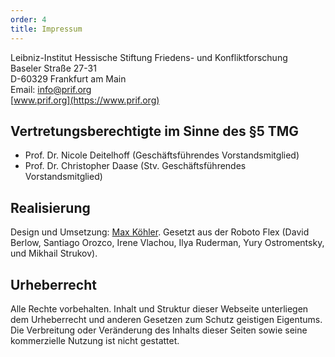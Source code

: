 ```yaml
---
order: 4
title: Impressum
---
```


Leibniz-Institut Hessische Stiftung Friedens- und Konfliktforschung\
Baseler Straße 27-31\
D-60329 Frankfurt am Main\
Email: [info@prif.org](mailto:info@prif.org)\
[www.prif.org](https://www.prif.org)

## Vertretungsberechtigte im Sinne des §5 TMG

- Prof. Dr. Nicole Deitelhoff (Geschäftsführendes Vorstandsmitglied)
- Prof. Dr. Christopher Daase (Stv. Geschäftsführendes Vorstandsmitglied)

## Realisierung

Design und Umsetzung: [Max Köhler](https://www.maxkohler.com/). Gesetzt aus der Roboto Flex (David Berlow, Santiago Orozco, Irene Vlachou, Ilya Ruderman, Yury Ostromentsky, und Mikhail Strukov).

## Urheberrecht

Alle Rechte vorbehalten. Inhalt und Struktur dieser Webseite unterliegen dem Urheberrecht und anderen Gesetzen zum Schutz geistigen Eigentums. Die Verbreitung oder Veränderung des Inhalts dieser Seiten sowie seine kommerzielle Nutzung ist nicht gestattet.
